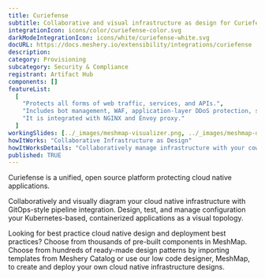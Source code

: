 ```yaml
---
title: Curiefense
subtitle: Collaborative and visual infrastructure as design for Curiefense
integrationIcon: icons/color/curiefense-color.svg
darkModeIntegrationIcon: icons/white/curiefense-white.svg
docURL: https://docs.meshery.io/extensibility/integrations/curiefense
description:
category: Provisioning
subcategory: Security & Compliance
registrant: Artifact Hub
components: []
featureList:
  [
    "Protects all forms of web traffic, services, and APIs.",
    "Includes bot management, WAF, application-layer DDoS protection, session profiling, advanced rate limiting, and much more.",
    "It is integrated with NGINX and Envoy proxy."
  ]
workingSlides: [../_images/meshmap-visualizer.png, ../_images/meshmap-designer.png]
howItWorks: "Collaborative Infrastructure as Design"
howItWorksDetails: "Collaboratively manage infrastructure with your coworkers synchronously sharing the same designs."
published: TRUE
---
```


<p>Curiefense is a unified, open source platform protecting cloud native applications.</p>
<p>
  Collaboratively and visually diagram your cloud native infrastructure with GitOps-style pipeline
  integration. Design, test, and manage configuration your Kubernetes-based, containerized
  applications as a visual topology.
</p>
<p>
  Looking for best practice cloud native design and deployment best practices? Choose from thousands
  of pre-built components in MeshMap. Choose from hundreds of ready-made design patterns by
  importing templates from Meshery Catalog or use our low code designer, MeshMap, to create and
  deploy your own cloud native infrastructure designs.
</p>
